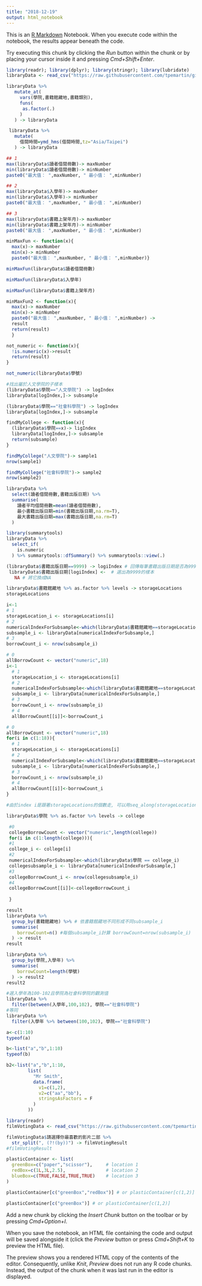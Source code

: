 ```yaml
---
title: "2018-12-19"
output: html_notebook
---
```


This is an [R Markdown](http://rmarkdown.rstudio.com) Notebook. When you execute code within the notebook, the results appear beneath the code. 

Try executing this chunk by clicking the *Run* button within the chunk or by placing your cursor inside it and pressing *Cmd+Shift+Enter*. 

```r
library(readr); library(dplyr); library(stringr); library(lubridate)
libraryData <- read_csv("https://raw.githubusercontent.com/tpemartin/github-data/master/library100_102.csv")
```
```r
libraryData %>%
   mutate_at(
     vars(學院,書籍館藏地,書籍類別),
     funs(
      as.factor(.)
     )
   ) -> libraryData

 libraryData %>%
   mutate(
     借閱時間=ymd_hms(借閱時間,tz="Asia/Taipei")
   ) -> libraryData
```
```r
## 1
max(libraryData$讀者借閱冊數)-> maxNumber
min(libraryData$讀者借閱冊數)-> minNumber
paste0("最大值： ",maxNumber, " 最小值： ",minNumber)

## 2
max(libraryData$入學年)-> maxNumber
min(libraryData$入學年)-> minNumber
paste0("最大值： ",maxNumber, " 最小值： ",minNumber)

## 3
max(libraryData$書籍上架年月)-> maxNumber
min(libraryData$書籍上架年月)-> minNumber
paste0("最大值： ",maxNumber, " 最小值： ",minNumber)
```
```r
minMaxFun <- function(x){
  max(x)-> maxNumber
  min(x)-> minNumber
  paste0("最大值： ",maxNumber, " 最小值： ",minNumber)}
```
```r
minMaxFun(libraryData$讀者借閱冊數)

minMaxFun(libraryData$入學年)

minMaxFun(libraryData$書籍上架年月)
```
```r
minMaxFun2 <- function(x){
  max(x)-> maxNumber
  min(x)-> minNumber
  paste0("最大值： ",maxNumber, " 最小值： ",minNumber) ->
  result
  return(result)
  }
```

```r
not_numeric <- function(x){
  !is.numeric(x)->result
  return(result)
}
```
```r
not_numeric(libraryData$學號)
```
```r
#找出屬於人文學院的子樣本
(libraryData$學院=="人文學院") -> logIndex
libraryData[logIndex,]-> subsample
```
```r
(libraryData$學院=="社會科學院") -> logIndex
libraryData[logIndex,]-> subsample
```
```r
findMyCollege <- function(x){
  (libraryData$學院==x)-> ligIndex
  libraryData[logIndex,]-> subsample
  return(subsample)
}
```
```r
findMyCollege("人文學院")-> sample1
nrow(sample1)

findMyCollege("社會科學院")-> sample2
nrow(sample2)
```
```r
libraryData %>%
  select(讀者借閱冊數,書籍出版日期) %>%
  summarise(
    讀者平均借閱冊數=mean(讀者借閱冊數),
    最小書籍出版日期=min(書籍出版日期,na.rm=T),
    最大書籍出版日期=max(書籍出版日期,na.rm=T)
  )
```
```r
library(summarytools)
libraryData %>%
  select_if(
    is.numeric
  ) %>% summarytools::dfSummary() %>% summarytools::view(.)
```
```r
(libraryData$書籍出版日期==9999) -> logiIndex # 回傳每筆書籍出版日期是否為9999
 libraryData$書籍出版日期[logiIndex] <-  # 選出為9999的樣本
   NA # 將它換成NA
```

```r
libraryData$書籍館藏地 %>% as.factor %>% levels -> storageLocations
storageLocations
```
```r
i<-1
# 1
storageLocation_i <- storageLocations[i] 
# 2
numericalIndexForSubsample<-which(libraryData$書籍館藏地==storageLocation_i)
subsample_i <- libraryData[numericalIndexForSubsample,]
# 3
borrowCount_i <- nrow(subsample_i)
```
```r
# 0
allBorrowCount <- vector("numeric",18)
i<-1
  # 1
  storageLocation_i <- storageLocations[i] 
  # 2
  numericalIndexForSubsample<-which(libraryData$書籍館藏地==storageLocation_i)
  subsample_i <- libraryData[numericalIndexForSubsample,]
  # 3
  borrowCount_i <- nrow(subsample_i)
  # 4
  allBorrowCount[[i]]<-borrowCount_i
```
```r
# 0
allBorrowCount <- vector("numeric",18)
for(i in c(1:18)){
  # 1
  storageLocation_i <- storageLocations[i] 
  # 2
  numericalIndexForSubsample<-which(libraryData$書籍館藏地==storageLocation_i)
  subsample_i <- libraryData[numericalIndexForSubsample,]
  # 3
  borrowCount_i <- nrow(subsample_i)
  # 4
  allBorrowCount[[i]]<-borrowCount_i  
}

#由於index i是跟著storageLocations的個數走, 可以用seq_along(storageLocations)取代c(1:18)
```
```r
libraryData$學院 %>% as.factor %>% levels -> college

 #0 
 collegeBorrowCount <- vector("numeric",length(college))
 for(i in c(1:length(college))){
 #1
 college_i <- college[i]
 #2
 numericalIndexForSubsample<-which(libraryData$學院 == college_i)
 collegesubsample_i <- libraryData[numericalIndexForSubsample,]
 #3
 collegeBorrowCount_i <- nrow(collegesubsample_i)
 #4
 collegeBorrowCount[[i]]<-collegeBorrowCount_i 
 
 }
```

```r
result
libraryData %>%
  group_by(書籍館藏地) %>% # 依書籍館藏地不同形成不同subsample_i
  summarise(
    borrowCount=n() #每個subsample_i計算 borrowCount=nrow(subsample_i)
  ) -> result
result 
```
```r
libraryData %>%
  group_by(學院,入學年) %>%
  summarise(
    borrowCount=length(學號)
  ) -> result2
result2
```

```r
#選入學年為100-102且學院為社會科學院的觀測值
libraryData %>%
  filter(between(入學年,100,102), 學院=="社會科學院")
#等同
libraryData %>%
  filter(入學年 %>% between(100,102), 學院=="社會科學院")
```

```r
a<-c(1:10)
typeof(a)

b<-list("a","b",1:10)
typeof(b)
```
```r
b2<-list("a","b",1:10,
        list(
          "Mr Smith",
          data.frame(
            v1=c(1,2),
            v2=c("aa","bb"),
            stringsAsFactors = F
          )
        ))
```
```r
library(readr)
filmVotingData <- read_csv("https://raw.githubusercontent.com/tpemartin/course-107-1-programming-for-data-science/master/data/%E7%AC%AC%E4%B8%89%E5%B1%86%E7%B6%93%E6%BF%9F%E6%92%AD%E5%AE%A2%E7%AB%B6%E8%B3%BD%E5%8F%83%E8%B3%BD%E4%BD%9C%E5%93%81%E6%8A%95%E7%A5%A8%E7%B5%90%E6%9E%9C%E6%A8%A3%E6%9C%AC%20-%20Sheet1.csv")

filmVotingData$請選擇你最喜歡的影片二部 %>%
  str_split(", (?!(by))") -> filmVotingResult
#filmVotingResult
```

```r
plasticContainer <- list(
  greenBox=c("paper","scissor"),     # location 1
  redBox=c(1L,3L,2.5),               # location 2
  blueBox=c(TRUE,FALSE,TRUE,TRUE)    # location 3
)

plasticContainer[c("greenBox","redBox")] # or plasticContainer[c(1,2)]

plasticContainer[c("greenBox")] # or plasticContainer[c(1,2)]
```







Add a new chunk by clicking the *Insert Chunk* button on the toolbar or by pressing *Cmd+Option+I*.

When you save the notebook, an HTML file containing the code and output will be saved alongside it (click the *Preview* button or press *Cmd+Shift+K* to preview the HTML file). 

The preview shows you a rendered HTML copy of the contents of the editor. Consequently, unlike *Knit*, *Preview* does not run any R code chunks. Instead, the output of the chunk when it was last run in the editor is displayed.

